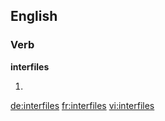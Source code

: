 ==English==

===Verb===
'''interfiles'''

# {{en-third-person singular of|interfile}}

[[de:interfiles]]
[[fr:interfiles]]
[[vi:interfiles]]